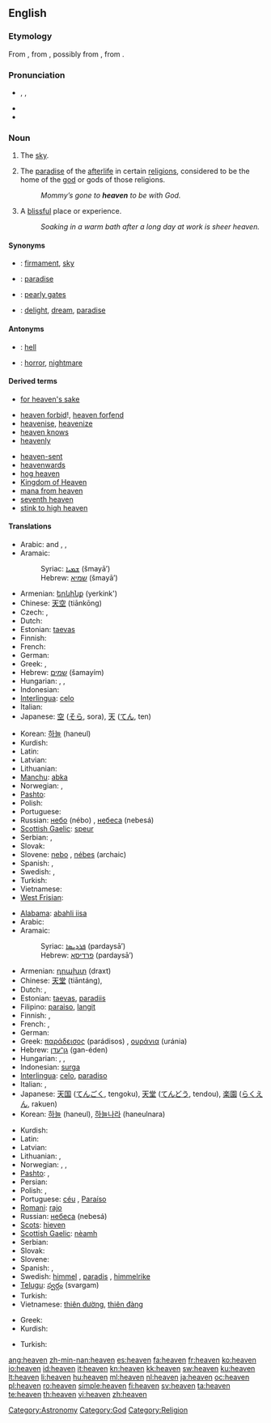 {{wikipedia|dab=heaven (disambiguation)|heaven}}
{{also|heavens}}
==English==

{{rank|Henry|society|boat|798|heaven|v.|difficult|top}}

===Etymology===
From {{etyl|enm|en}} {{term|heven|lang=enm}}, from {{etyl|ang|en}} {{term|heofon|lang=ang}}, possibly from {{proto|Germanic|khiminaz|lang=en}}, from {{proto|Indo-European|kem-||kam-|to cover|lang=en}}.

===Pronunciation===
* {{enPR|hĕv'ən}}, {{IPA|/ˈhɛvən/}}, {{SAMPA|/"hEv@n/}}
* {{audio|en-us-heaven.ogg|Audio (US)}}
* {{rhymes|ɛvən}}

===Noun===
{{wikipedia}}
{{en-noun}}

# {{often|in plural}} The [[sky]].
# {{context|theology}} The [[paradise]] of the [[afterlife]] in certain [[religion]]s, considered to be the home of the [[god]] or gods of those religions.
#: ''Mommy’s gone to '''heaven''' to be with God.''
# {{italbrac|used without the article}} A [[blissful]] place or experience.
#: ''Soaking in a warm bath after a long day at work is sheer heaven.''

====Synonyms====
* {{italbrac|sky}}: [[firmament]], [[sky]]
* {{italbrac|paradise}}: [[paradise]]
* {{italbrac|entrance to heaven}}: [[pearly gates]]
* {{italbrac|blissful place or experience}}: [[delight]], [[dream]], [[paradise]]

====Antonyms====
* {{italbrac|paradise}}: [[hell]]
* {{italbrac|blissful place or experience}}: [[horror]], [[nightmare]]

====Derived terms====
* [[for heaven's sake]]
<!--given at "heavens": *[[good heavens]]!-->
* [[heaven forbid]]!, [[heaven forfend]]
* [[heavenise]], [[heavenize]]
* [[heaven knows]]
* [[heavenly]]<!--whence "heavenly body", etc-->
<!--given at "heavens": *[[heavens above]]!-->
* [[heaven-sent]]
* [[heavenwards]]
* [[hog heaven]]
* [[Kingdom of Heaven]]
* [[mana from heaven]]
* [[seventh heaven]]
* [[stink to high heaven]]

====Translations====
{{trans-top|sky}}
* Arabic: {{Arab|[[سماء|سَمَاء]]}} {{unicode|(samáː’)}} {{m}} and {{f}}, {{Arab|[[سماوات|سَمَاوَات]]}} {{unicode|(samawáːt)}} {{p}}, {{Arab|[[سموات|سَمَوَات]]}} {{unicode|(samawáːt)}} {{p}}
* Aramaic:
*: Syriac: [[ܫܡܝܐ]] (šmayā’) {{c}}
*: Hebrew: [[שמיא]] (šmayā’) {{c}}
* Armenian: [[երկինք]] (yerkink')
* Chinese: [[天空]] (tiānkōng)
* Czech: {{t+|cs|nebe|n}}, {{t-|cs|obloha|f}}
* Dutch: {{t+|nl|hemel|m}}
* Estonian: [[taevas]]
* Finnish: {{t+|fi|taivas}}
* French: {{t+|fr|ciel|m}}
* German: {{t+|de|Himmel|m}}
* Greek: {{t+|el|ουρανός|m|tr=uranós}}, {{t+|el|ουράνια|n|p|tr=uránia}}
* Hebrew: [[שמים]] (šamayím) {{f}}
* Hungarian: {{t+|hu|ég}}, {{t+|hu|égbolt}}, {{t|hu|mennybolt}}
* Indonesian: {{t+|id|langit|xs=Indonesian}}
* [[Interlingua]]: [[celo]]
* Italian: {{t+|it|cielo|m}}
* Japanese: [[空]] ([[そら]], sora), [[天]] ([[てん]], ten)
{{trans-mid}}
* Korean: [[하늘]] (haneul)
* Kurdish: {{ku-Arab|[[ئاسمان]]}}
* Latin: {{t+|la|caelum|n}}
* Latvian: {{t-|lv|debesis|f|p|xs=Latvian}}
* Lithuanian: {{t+|lt|dangus|m|xs=Lithuanian}}
* [[Manchu]]: [[abka]]
* Norwegian: {{t+|no|himmel|m}},  {{t+|no|sky|m|f}}
* [[Pashto]]: {{t-|ps|هسك|m|tr=hask|sc=ps-Arab|xs=Pashto}}
* Polish: {{t+|pl|niebo|n}}
* Portuguese: {{t+|pt|céu|m}}
* Russian: [[небо]] (nébo) {{n}}, [[небо|небеса]] (nebesá) {{p}}
* [[Scottish Gaelic]]: [[speur]] {{m}}
* Serbian: {{t-|sr|nebo|n}}, {{t-|sr|nebesa|n|p}}
* Slovak: {{t-|sk|nebo|n}}
* Slovene: [[nebo]] {{n}}, [[nébes]] {{m}} (archaic)
* Spanish: {{t+|es|cielo|m}}, {{t-|es|firmamento|m}}
* Swedish: {{t+|sv|himmel|c}}, {{t+|sv|sky|c}}
* Turkish: {{t+|tr|gökyüzü}}
* Vietnamese: {{t+|vi|trời|xs=Vietnamese}}
* [[West Frisian]]: {{t|fy|himel|xs=West Frisian}}
{{trans-bottom}}

{{trans-top|paradise}}
* [[Alabama]]: [[abahli iisa]]
* Arabic: {{Arab|[[جنة|جَنّةٌ]]}} {{unicode|(jánna)}} {{f}}
* Aramaic:
*: Syriac: [[ܦܪܕܝܣܐ]] (pardaysā’) {{m}}
*: Hebrew: [[פרדיסא]] (pardaysā’) {{m}}
* Armenian: [[դրախտ]] (draxt)
* Chinese: [[天堂]] (tiāntáng),  {{t-|cmn|天国|tr=tiānguó |sc=Hani}}
* Dutch: {{t+|nl|hemel|m}}, {{t+|nl|paradijs|n}}
* Estonian: [[taevas]], [[paradiis]]
* Filipino: [[paraiso]], [[langit]]
* Finnish: {{t+|fi|taivas}}, {{t+|fi|paratiisi}}
* French: {{t+|fr|ciel|m}}, {{t+|fr|paradis|m}}
* German: {{t+|de|Himmel|m}}
* Greek: [[παράδεισος]] (parádisos) {{m}}, [[ουράνια]] (uránia) {{n|p}}
* Hebrew: [[גן־עדן]] (gan-éden) {{f}}
* Hungarian: {{t+|hu|mennyország}}, {{t+|hu|menny}}, {{t+|hu|ég}}
* Indonesian: [[surga]]
* [[Interlingua]]: [[celo]], [[paradiso]]
* Italian: {{t+|it|cielo|m}}, {{t+|it|paradiso|m}}
* Japanese: [[天国]] ([[てんごく]], tengoku), [[天堂]] ([[てんどう]], tendou), [[楽園]] ([[らくえん]], rakuen)
* Korean: [[하늘]] (haneul), [[하늘나라]] (haneulnara)
{{trans-mid}}
* Kurdish: {{ku-Arab|[[به‌هه‌شت]]}}
* Latin: {{t+|la|caelum|n}}
* Latvian: {{t-|lv|debesis|f|p|xs=Latvian}}
* Lithuanian: {{t+|lt|dangus|m|xs=Lithuanian}}, {{t+|lt|rojus|m|xs=Lithuanian}}
* Norwegian: {{t+|no|himmel|m}},  {{t-|no|paradis|n}},  {{t-|no|paradis|p}}
* [[Pashto]]: {{t-|ps|جنت|m|tr=ǰanat|sc=ps-Arab|xs=Pashto}}, {{t-|ps|هسك|m|tr=hask|sc=ps-Arab|xs=Pashto}}
* Persian: {{Arab|[[بهشت]]}} {{unicode|(behesht)}}
* Polish: {{t+|pl|niebo|n}}, {{t+|pl|raj|m}}
* Portuguese: [[céu]] {{m}}, [[Paraíso]] {{m}}
* [[Romani]]: [[rajo]] {{m}}
* Russian: [[небо|небеса]] (nebesá) {{n|p}}
* [[Scots]]: [[hieven]]
* [[Scottish Gaelic]]: [[nèamh]] {{m}}
* Serbian: {{t-|sr|raj|f}}
* Slovak: {{t-|sk|nebo|n}}
* Slovene: {{t+|sl|nebesa|n|p}}
* Spanish: {{t+|es|cielo|m}}, {{t-|es|paraíso|m}}
* Swedish: [[himmel#Swedish|himmel]] {{c}}, [[paradis#Swedish|paradis]] {{n}}, [[himmelrike]] {{n}}
* [[Telugu]]: [[స్వర్గం]] (svargam)
* Turkish: {{t+|tr|cennet}}
* Vietnamese: [[thiên đường]], [[thiên đàng]]
{{trans-bottom}}

{{trans-top|blissful place or experience}}
* Greek: {{t|el|παράδεισος|m|tr=paráδisos|sc=Grek}}
* Kurdish: {{ku-Arab|[[به‌هه‌شت]]}}
{{trans-mid}}
* Turkish: {{t+|tr|cennet}}
{{trans-bottom}}

<!--Not an astronomical term... -->

[[Category:Astronomy]]
[[Category:God]]
[[Category:Religion]]

[[ang:heaven]]
[[zh-min-nan:heaven]]
[[es:heaven]]
[[fa:heaven]]
[[fr:heaven]]
[[ko:heaven]]
[[io:heaven]]
[[id:heaven]]
[[it:heaven]]
[[kn:heaven]]
[[kk:heaven]]
[[sw:heaven]]
[[ku:heaven]]
[[lt:heaven]]
[[li:heaven]]
[[hu:heaven]]
[[ml:heaven]]
[[nl:heaven]]
[[ja:heaven]]
[[oc:heaven]]
[[pl:heaven]]
[[ro:heaven]]
[[simple:heaven]]
[[fi:heaven]]
[[sv:heaven]]
[[ta:heaven]]
[[te:heaven]]
[[th:heaven]]
[[vi:heaven]]
[[zh:heaven]]
